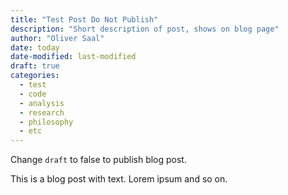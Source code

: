 ```yaml
---
title: "Test Post Do Not Publish"
description: "Short description of post, shows on blog page"
author: "Oliver Saal"
date: today
date-modified: last-modified
draft: true
categories:
  - test
  - code
  - analysis
  - research
  - philosophy
  - etc
---
```


Change `draft` to false to publish blog post.

This is a blog post with text. Lorem ipsum and so on.